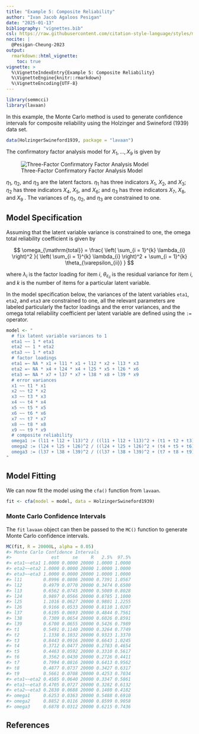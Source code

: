 ```yaml
---
title: "Example 5: Composite Reliability"
author: "Ivan Jacob Agaloos Pesigan"
date: "2025-01-13"
bibliography: "vignettes.bib"
csl: https://raw.githubusercontent.com/citation-style-language/styles/master/apa.csl
nocite: |
  @Pesigan-Cheung-2023
output:
  rmarkdown::html_vignette:
    toc: true
vignette: >
  %\VignetteIndexEntry{Example 5: Composite Reliability}
  %\VignetteEngine{knitr::rmarkdown}
  %\VignetteEncoding{UTF-8}
---
```


<!-- vignettes/example-5-composite-reliability.Rmd is generated from .setup/vignettes/example-5-composite-reliability.Rmd.orig. Please edit that file -->






``` r
library(semmcci)
library(lavaan)
```

In this example,
the Monte Carlo method is used to generate confidence intervals
for composite reliability
using the Holzinger and Swineford (1939) data set.


``` r
data(HolzingerSwineford1939, package = "lavaan")
```

\noindent The confirmatory factor analysis model for $X_{1}, \dots, X_{9}$
is given by

![Three-Factor Confirmatory Factor Analysis Model](https://raw.githubusercontent.com/jeksterslab/semmcci/main/.setup/latex/figures/png/cfa.png)

\noindent $\eta_{1}$, $\eta_{2}$, and $\eta_{3}$ are the latent factors.
$\eta_{1}$ has three indicators $X_{1}$, $X_{2}$, and $X_{3}$;
$\eta_{2}$ has three indicators $X_{4}$, $X_{5}$, and $X_{6}$; and
$\eta_{3}$ has three indicators $X_{7}$, $X_{8}$, and $X_{9}$ .
The variances of $\eta_{1}$, $\eta_{2}$, and $\eta_{3}$ are constrained to one.

## Model Specification

Assuming that the latent variable variance is constrained to one,
the omega total reliability coefficient is given by

$$
  \omega_{\mathrm{total}}
  =
  \frac{
  \left(
  \sum_{i = 1}^{k}
  \lambda_{i}
  \right)^2
  }{
  \left(
  \sum_{i = 1}^{k}
  \lambda_{i}
  \right)^2
  +
  \sum_{i = 1}^{k}
  \theta_{\varepsilon_{ii}}
  }
$$

\noindent where $\lambda_{i}$ is the factor loading for item $i$,
$\theta_{\varepsilon_{ii}}$ is the residual variance for item $i$,
and $k$ is the number of items for a particular latent variable.

In the model specification below,
the variances of the latent variables `eta1`, `eta2`, and `eta3` are constrained to one,
all the relevant parameters are labeled particularly the factor loadings and the error variances,
and the omega total reliability coefficient per latent variable are defined
using the `:=` operator.


``` r
model <- "
  # fix latent variable variances to 1
  eta1 ~~ 1 * eta1
  eta2 ~~ 1 * eta2
  eta3 ~~ 1 * eta3
  # factor loadings
  eta1 =~ NA * x1 + l11 * x1 + l12 * x2 + l13 * x3
  eta2 =~ NA * x4 + l24 * x4 + l25 * x5 + l26 * x6
  eta3 =~ NA * x7 + l37 * x7 + l38 * x8 + l39 * x9
  # error variances
  x1 ~~ t1 * x1
  x2 ~~ t2 * x2
  x3 ~~ t3 * x3
  x4 ~~ t4 * x4
  x5 ~~ t5 * x5
  x6 ~~ t6 * x6
  x7 ~~ t7 * x7
  x8 ~~ t8 * x8
  x9 ~~ t9 * x9
  # composite reliability
  omega1 := (l11 + l12 + l13)^2 / ((l11 + l12 + l13)^2 + (t1 + t2 + t3))
  omega2 := (l24 + l25 + l26)^2 / ((l24 + l25 + l26)^2 + (t4 + t5 + t6))
  omega3 := (l37 + l38 + l39)^2 / ((l37 + l38 + l39)^2 + (t7 + t8 + t9))
"
```

## Model Fitting

We can now fit the model using the `cfa()` function from `lavaan`.


``` r
fit <- cfa(model = model, data = HolzingerSwineford1939)
```

### Monte Carlo Confidence Intervals

The `fit` `lavaan` object can then be passed to the `MC()` function
to generate Monte Carlo confidence intervals.


``` r
MC(fit, R = 20000L, alpha = 0.05)
#> Monte Carlo Confidence Intervals
#>               est     se     R   2.5%  97.5%
#> eta1~~eta1 1.0000 0.0000 20000 1.0000 1.0000
#> eta2~~eta2 1.0000 0.0000 20000 1.0000 1.0000
#> eta3~~eta3 1.0000 0.0000 20000 1.0000 1.0000
#> l11        0.8996 0.0806 20000 0.7391 1.0567
#> l12        0.4979 0.0770 20000 0.3474 0.6500
#> l13        0.6562 0.0745 20000 0.5089 0.8028
#> l24        0.9897 0.0566 20000 0.8785 1.1000
#> l25        1.1016 0.0627 20000 0.9801 1.2255
#> l26        0.9166 0.0533 20000 0.8110 1.0207
#> l37        0.6195 0.0693 20000 0.4844 0.7561
#> l38        0.7309 0.0654 20000 0.6026 0.8591
#> l39        0.6700 0.0655 20000 0.5426 0.7989
#> t1         0.5491 0.1140 20000 0.3264 0.7749
#> t2         1.1338 0.1032 20000 0.9323 1.3370
#> t3         0.8443 0.0916 20000 0.6643 1.0245
#> t4         0.3712 0.0477 20000 0.2783 0.4654
#> t5         0.4463 0.0592 20000 0.3310 0.5617
#> t6         0.3562 0.0430 20000 0.2726 0.4411
#> t7         0.7994 0.0816 20000 0.6413 0.9562
#> t8         0.4877 0.0737 20000 0.3427 0.6317
#> t9         0.5661 0.0708 20000 0.4253 0.7034
#> eta1~~eta2 0.4585 0.0640 20000 0.3347 0.5861
#> eta1~~eta3 0.4705 0.0727 20000 0.3282 0.6132
#> eta2~~eta3 0.2830 0.0688 20000 0.1480 0.4182
#> omega1     0.6253 0.0363 20000 0.5488 0.6910
#> omega2     0.8852 0.0116 20000 0.8599 0.9058
#> omega3     0.6878 0.0312 20000 0.6215 0.7436
```

## References
